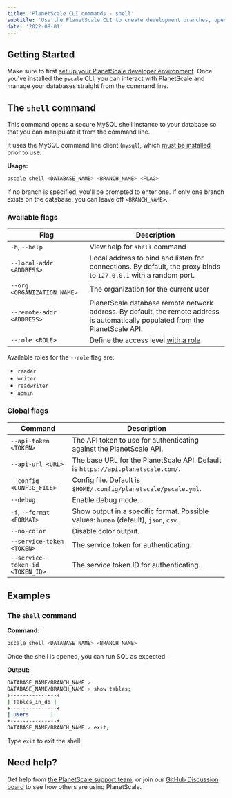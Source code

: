 ```yaml
---
title: 'PlanetScale CLI commands - shell'
subtitle: 'Use the PlanetScale CLI to create development branches, open deploy requests, and make non-blocking schema changes directly from your terminal.'
date: '2022-08-01'
---
```


## Getting Started

Make sure to first [set up your PlanetScale developer environment](/docs/concepts/planetscale-environment-setup). Once you've installed the `pscale` CLI, you can interact with PlanetScale and manage your databases straight from the command line.

## The `shell` command

This command opens a secure MySQL shell instance to your database so that you can manipulate it from the command line.

It uses the MySQL command line client (`mysql`), which [must be installed](/docs/concepts/planetscale-environment-setup) prior to use.

**Usage:**

```bash
pscale shell <DATABASE_NAME> <BRANCH_NAME> <FLAG>
```

If no branch is specified, you'll be prompted to enter one. If only one branch exists on the database, you can leave off `<BRANCH_NAME>`.

### Available flags

| **Flag** | **Description**        |
| -------- | --------------------------------------- |
| `-h`, `--help` | View help for `shell` command |
| `--local-addr <ADDRESS>` | Local address to bind and listen for connections. By default, the proxy binds to `127.0.0.1` with a random port. |
| `--org <ORGANIZATION_NAME>` | The organization for the current user |
| `--remote-addr <ADDRESS>` | PlanetScale database remote network address. By default, the remote address is automatically populated from the PlanetScale API. |
| `--role <ROLE>` | Define the access level [with a role](/docs/concepts/password-roles) |

Available roles for the `--role` flag are:
- `reader`
- `writer`
- `readwriter`
- `admin`

### Global flags

| **Command** | **Description**        |
| -------- | --------------------------------------- |
| `--api-token <TOKEN>` | The API token to use for authenticating against the PlanetScale API. |
| `--api-url <URL>` | The base URL for the PlanetScale API. Default is `https://api.planetscale.com/`. |
| `--config <CONFIG_FILE>` | Config file. Default is `$HOME/.config/planetscale/pscale.yml`. |
| `--debug` | Enable debug mode. |
| `-f`, `--format <FORMAT>` | Show output in a specific format. Possible values: `human` (default), `json`, `csv`. |
| `--no-color` | Disable color output. |
| `--service-token <TOKEN>` | The service token for authenticating. |
| `--service-token-id <TOKEN_ID>` | The service token ID for authenticating. |

## Examples

### The `shell` command

**Command:**

```bash
pscale shell <DATABASE_NAME> <BRANCH_NAME>
```

Once the shell is opened, you can run SQL as expected.

**Output:**

```bash
DATABASE_NAME/BRANCH_NAME >
DATABASE_NAME/BRANCH_NAME > show tables;
+---------------+
| Tables_in_db |
+---------------+
| users       |
+---------------+
DATABASE_NAME/BRANCH_NAME > exit;
```

Type `exit` to exit the shell.

## Need help?

Get help from [the PlanetScale support team](https://support.planetscale.com), or join our [GitHub Discussion board](https://github.com/planetscale/discussion/discussions) to see how others are using PlanetScale.
